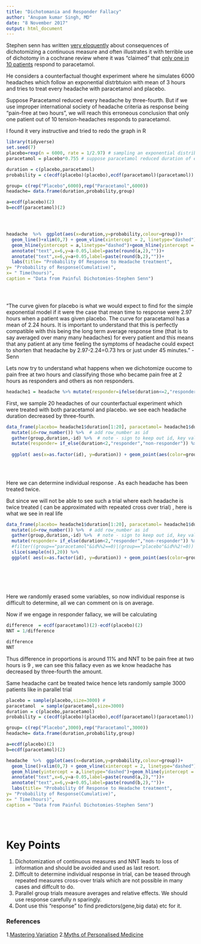 ```yaml
---
title: "Dichotomania and Responder Fallacy"
author: "Anupam kumar Singh, MD"
date: "8 November 2017"
output: html_document
---
```



Stephen senn has written [very eloquently](https://errorstatistics.com/2016/08/02/s-senn-painful-dichotomies-guest-post/) about consequences of dichotomizing a continuous measure and often illustrates it with terrible use of dichotomy in a cochrane review where it was "claimed" that [only one in 10 patients](http://uk.cochrane.org/news/featured-review-oral-paracetamol-treatment-acute-episodic-tension-type-headache-adults) respond to paracetamol.


He considers a counterfactual thought experiment where he simulates 6000 headaches which follow an exponential distrbtuion with mean of 3 hours and tries to treat every headache with paracetamol  and placebo.

Suppose Paracetamol reduced every headache by three-fourth. But if we use improper international society of headache criteria as response being "pain-free at two hours", we will reach this erroneous conclusion that only one patient out of 10 tension-headaches responds to paracetamol.

I found it very instructive and tried to redo the graph in R


```r
library(tidyverse)
set.seed(7)
placebo=rexp(n = 6000, rate = 1/2.97) # sampling an exponential distribution of headache with mean 2.97
paracetamol = placebo*0.755 # suppose paracetamol reduced duration of each headache almose 3/4th () , Thus paracetamol has benefit of 45 minutes for each headache

duration = c(placebo,paracetamol)
probability = c(ecdf(placebo)(placebo),ecdf(paracetamol)(paracetamol)) # calculating cumulative probabilities

group= c(rep("Placebo",6000),rep("Paracetamol",6000))
headache= data.frame(duration,probability,group)

a=ecdf(placebo)(2)
b=ecdf(paracetamol)(2)




headache  %>%  ggplot(aes(x=duration,y=probability,colour=group))+
  geom_line()+xlim(0,7) + geom_vline(xintercept = 2, linetype="dashed")+ 
  geom_hline(yintercept = a,linetype="dashed")+geom_hline(yintercept = b,linetype="dashed")+ 
  annotate("text",x=6,y=a-0.05,label=paste(round(a,2),""))+ 
  annotate("text",x=6,y=a+0.05,label=paste(round(b,2),""))+
  labs(title= "Probability Of Response to Headache treatment",
y= "Probability of Response(Cumulative)",
x= " Time(hours)",
caption = "Data from Painful Dichotomies-Stephen Senn")





```

"The curve given for placebo is what we would expect to find for the simple exponential model if it were the case that mean time to response were 2.97 hours when a patient was given placebo. The curve for paracetamol has a mean of 2.24 hours. It is important to understand that this is perfectly compatible with this being the long term average response time (that is to say averaged over many many headaches) for every patient and this means that any patient at any time feeling the symptoms of headache could expect to shorten that headache by 2.97-2.24=0.73 hrs or just under 45 minutes." - Senn

Lets now try to understand what happens when we dichotomize oucome to pain free at two hours and classifying those who became pain free at 2 hours as responders and others as non responders. 

```r
headache1 = headache %>% mutate(responder=ifelse(duration<=2,"responder","non-responder"))

```


First, we sample 20 headaches of our counterfactual experiment which were treated with both paracetamol and placebo. we see each headache duration decreased by three-fourth.


```r
data_frame(placebo= headache1$duration[1:20], paracetamol= headache1$duration[6001:6020]) %>% 
  mutate(id=row_number()) %>%  # add row_number as id
  gather(group,duration,-id) %>%  # note - sign to keep out id, key value neednt be explicit
  mutate(responder= if_else(duration<2,"responder","non-responder")) %>% 
 
  ggplot( aes(x=as.factor(id), y=duration)) + geom_point(aes(color=group)) + geom_line()+ labs( title= "Counter Factual trial",
                                                                                                             x = "Patient",
                                                                                                             y = "Duration of Headache")+ coord_flip()
                        
```

Here we can determine individual response . As each headache has been treated twice.

But since we will not be able to see such a trial where each headache is twice treated ( can be approximated with repeated cross over trial) , here is what we see in real life
```r
data_frame(placebo= headache1$duration[1:20], paracetamol= headache1$duration[6001:6020]) %>% 
  mutate(id=row_number()) %>%  # add row_number as id
  gather(group,duration,-id) %>%  # note - sign to keep out id, key value neednt be explicit
  mutate(responder= if_else(duration<2,"responder","non-responder")) %>% 
  #filter((group=="paracetamol"&id%%2==0)|(group=="placebo"&id%%2!=0)) %>% 
  slice(sample(n(),20)) %>% 
  ggplot( aes(x=as.factor(id), y=duration)) + geom_point(aes(color=group)) + labs( title= "Parallel trial",
                                                                                                             x = "Patient",
                                                                                                             y = "Duration of Headache")+ coord_flip()
                                                                                                                 

    
```




Here we randomly erased some variables, so now individual response is difficult to determine, all we can comment on is on average.


Now if we engage in responder fallacy, we will be calculating 
```r
difference  = ecdf(paracetamol)(2)-ecdf(placebo)(2)
NNT = 1/difference

difference
NNT
```

Thus difference in proportions is around 11% and NNT to be pain free at two hours  is 9 , we can see this fallacy even as we know headache has decreased by three-fourth the amount.


Same headache cant be treated twice hence lets randomly sample 3000 patients like in parallel trial

```r
placebo = sample(placebo,size=3000) # 
paracetamol  = sample(paracetamol,size=3000)
duration = c(placebo,paracetamol)
probability = c(ecdf(placebo)(placebo),ecdf(paracetamol)(paracetamol))

group= c(rep("Placebo",3000),rep("Paracetamol",3000))
headache= data.frame(duration,probability,group)

a=ecdf(placebo)(2)
b=ecdf(paracetamol)(2)

headache  %>%  ggplot(aes(x=duration,y=probability,colour=group))+
  geom_line()+xlim(0,7) + geom_vline(xintercept = 2, linetype="dashed")+ 
  geom_hline(yintercept = a,linetype="dashed")+geom_hline(yintercept = b,linetype="dashed")+ 
  annotate("text",x=6,y=a-0.05,label=paste(round(a,2),""))+ 
  annotate("text",x=6,y=a+0.05,label=paste(round(b,2),""))+
  labs(title= "Probability Of Response to Headache treatment",
y= "Probability of Response(Cumulative)",
x= " Time(hours)",
caption = "Data from Painful Dichotomies-Stephen Senn")


  
```





# Key Points
1. Dichotomization of continuous measures and NNT leads to loss of information and should be avoided and used as last resort.
2. Diffcult to determine individual response in trial, can be teased through repeated measures cross-over trials which are not possible in many cases and diffcult to do.
3. Parallel group trials measure averages and relative effects.  We should use response carefully n sparingly.
4. Dont use this "response" to find predictors(gene,big data) etc for it.

### References
1.[Mastering Variation](https://errorstatistics.files.wordpress.com/2016/07/senn-2016-statistics_in_medicine.pdf)
2.[Myths of Personalised Medicine](https://errorstatistics.com/2014/07/26/s-senn-responder-despondency-myths-of-personalized-medicine-guest-post/)
